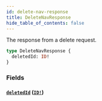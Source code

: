 ```yaml
---
id: delete-nav-response
title: DeleteNavResponse
hide_table_of_contents: false
---
```



The response from a delete request.

```graphql
type DeleteNavResponse {
  deletedId: ID!
}
```


### Fields

#### [`deletedId`](#) ([`ID!`](/demand/api/graphql-admin/reference/scalars/id))






